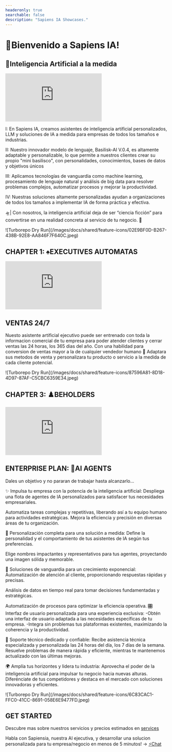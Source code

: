 ```yaml
---
headeronly: true
searchable: false
description: "Sapiens IA Showcases."
---
```


# 🧬Bienvenido a Sapiens IA!
## 🧠Inteligencia Artificial a la medida

<iframe
  className="max-w-xl h-72 sm:h-96 w-full mt-6"
  src="https://www.youtube.com/embed/roKsb9YNqV8"
  title="YouTube video player"
  frameborder="0"
  allow="accelerometer; autoplay; clipboard-write; encrypted-media; gyroscope; picture-in-picture"
></iframe>

I: En Sapiens IA, creamos asistentes de inteligencia artificial personalizados, LLM y soluciones de IA a medida para empresas de todos los tamaños e industrias.

II: Nuestro innovador modelo de lenguaje, Basilisk-AI V.0.4, es altamente adaptable y personalizable, lo que permite a nuestros clientes crear su propio "mini basilisco", con personalidades, conocimientos, bases de datos y objetivos únicos

III: Aplicamos tecnologías de vanguardia como machine learning, procesamiento de lenguaje natural y análisis de big data para resolver problemas complejos, automatizar procesos y mejorar la productividad.

IV: Nuestras soluciones altamente personalizadas ayudan a organizaciones de todos los tamaños a implementar IA de forma práctica y efectiva.

🛸| Con nosotros, la inteligencia artificial deja de ser “ciencia ficción” para convertirse en una realidad concreta al servicio de tu negocio. 🤝



<Bleed>
  <div className="lg:rounded-xl overflow-hidden">
    ![Turborepo Dry Run](/images/docs/shared/feature-icons/02E9BF0D-B267-438B-92E8-AA846F7F640C.jpeg)
  </div>
</Bleed>

## CHAPTER 1: ♠️EXECUTIVES AUTOMATAS

<iframe
  className="max-w-xl h-72 sm:h-96 w-full mt-6"
  src="https://www.youtube.com/embed/uT2XqguNkEY"
  title="YouTube video player"
  frameborder="0"
  allow="accelerometer; autoplay; clipboard-write; encrypted-media; gyroscope; picture-in-picture"
></iframe>

## VENTAS 24/7

Nuesto asistente artificial ejecutivo puede ser entrenado con toda la informacion comercial de tu empresa para poder atender clientes y cerrar ventas las 24 horas, los 365 dias del año.
Con una habilidad para conversion de ventas mayor a la de cualquier vendedor humano 🤝
Adaptara sus metodos de venta y personalizara tu producto o servicio a la medida de cada cliente potencial.

<Bleed>
  <div className="lg:rounded-xl overflow-hidden">
    ![Turborepo Dry Run](/images/docs/shared/feature-icons/87596A81-8D18-4D97-87AF-C5CBC6359E34.jpeg)
  </div>
</Bleed>

## CHAPTER 3: ♟️BEHOLDERS

<iframe
  className="max-w-xl h-72 sm:h-96 w-full mt-6"
  src="https://www.youtube.com/embed/g-YHjLTebqw"
  title="YouTube video player"
  frameborder="0"
  allow="accelerometer; autoplay; clipboard-write; encrypted-media; gyroscope; picture-in-picture"
></iframe>

## ENTERPRISE PLAN: 📎AI AGENTS

Dales un objetivo y no pararan de trabajar hasta alcanzarlo...


✨ Impulsa tu empresa con la potencia de la inteligencia artificial:
Despliega una flota de agentes de IA personalizados para satisfacer tus necesidades empresariales.

Automatiza tareas complejas y repetitivas, liberando así a tu equipo humano para actividades estratégicas.
Mejora la eficiencia y precisión en diversas áreas de tu organización.

💼 Personalización completa para una solución a medida:
Define la personalidad y el comportamiento de tus asistentes de IA según tus preferencias.

Elige nombres impactantes y representativos para tus agentes, proyectando una imagen sólida y memorable.

🚀 Soluciones de vanguardia para un crecimiento exponencial:
Automatización de atención al cliente, proporcionando respuestas rápidas y precisas.

Análisis de datos en tiempo real para tomar decisiones fundamentadas y estratégicas.

Automatización de procesos para optimizar la eficiencia operativa.
🎛️ Interfaz de usuario personalizada para una experiencia exclusiva:
-Obtén una interfaz de usuario adaptada a las necesidades específicas de tu empresa.
-Integra sin problemas tus plataformas existentes, maximizando la coherencia y la productividad.

🔧 Soporte técnico dedicado y confiable:
Recibe asistencia técnica especializada y personalizada las 24 horas del día, los 7 días de la semana.
Resuelve problemas de manera rápida y eficiente, mientras te mantenemos actualizado con las últimas mejoras.

🌍 Amplía tus horizontes y lidera tu industria:
Aprovecha el poder de la inteligencia artificial para impulsar tu negocio hacia nuevas alturas.
Diferénciate de tus competidores y destaca en el mercado con soluciones innovadoras y eficientes.


<Bleed>
  <div className="lg:rounded-xl overflow-hidden">
    ![Turborepo Dry Run](/images/docs/shared/feature-icons/6C83CAC1-FFC0-41CC-8691-058E6E9477FD.jpeg)
  </div>
</Bleed>

## GET STARTED

Descubre mas sobre nuestros servicios y precios estimados en [services](https://sapienslaboratories.com/public)

Habla con Sapiensia, nuestra AI ejecutiva, y desarrollar una solucion personalizada para tu empresa/negocio en menos de 5 minutos! -> [⚡️Chat](./chat)

